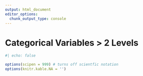 ```yaml
--- 
output: html_document 
editor_options:  
  chunk_output_type: console
--- 
```

 

# Categorical Variables > 2 Levels {.unnumbered}

```r
#| echo: false

options(scipen = 999) # turns off scientfic notation
options(knitr.kable.NA = '')
```


